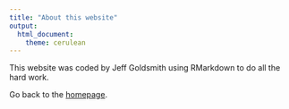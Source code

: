 ```yaml
---
title: "About this website"
output: 
  html_document:
    theme: cerulean
---
```


This website was coded by Jeff Goldsmith using RMarkdown to do all the hard work.

Go back to the [homepage](index.html).